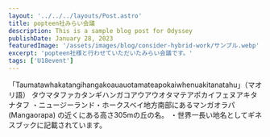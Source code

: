 ```yaml
---
layout: '../../../layouts/Post.astro'
title: popteen社みらい会議
description: This is a sample blog post for Odyssey
publishDate: January 28, 2023
featuredImage: '/assets/images/blog/consider-hybrid-work/サンプル.webp'
excerpt: 'popteen社様と行わせていただいたみらい会議です。'
tags: ['U18event']
---
```


「Taumatawhakatangihangakoauauotamateapokaiwhenuakitanatahu」（マオリ語）
タウマタファカタンギハンガコアウアウオタマテアポカイフェヌアキタナタフ
・ニュージーランド・ホークスベイ地方南部にあるマンガオラパ (Mangaorapa) の近くにある高さ305mの丘の名。
・世界一長い地名としてギネスブックに記載されています。
